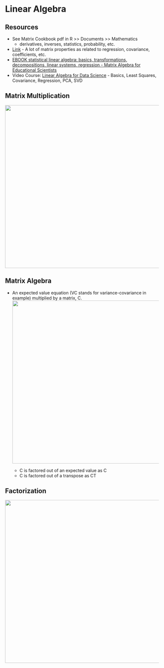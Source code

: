 # Linear Algebra {#sec-math-linalg .unnumbered}

## Resources {#sec-math-linalg-resc .unnumbered}

-   See Matrix Cookbook pdf in R \>\> Documents \>\> Mathematics
    -   derivatives, inverses, statistics, probability, etc.
-   [Link](http://facweb.cs.depaul.edu/sjost/csc423/documents/matrix-form.htm) - A lot of matrix properties as related to regression, covariance, coefficients, etc.
-   [EBOOK statistical linear algebra: basics, transformations, decompositions, linear systems, regression - Matrix Algebra for Educational Scientists](https://zief0002.github.io/matrix-algebra/index.html)
-   Video Course: [Linear Algebra for Data Science](https://www.youtube.com/playlist?list=PLB3yPBd26tWyDNoUpEGVsyI-sygPLqYa1) - Basics, Least Squares, Covariance, Regression, PCA, SVD

## Matrix Multiplication {#sec-math-linalg-matmult .unnumbered}

![](./_resources/Linear_Algebra.resources/image.png){.lightbox width="532"}

## Matrix Algebra {#sec-math-linalg-matalg .unnumbered}

-   An expected value equation (VC stands for variance-covariance in example) multiplied by a matrix, C.\
    ![](./_resources/Linear_Algebra.resources/1-XO9-uivgoTrBx1l4JHRpGQ.png){.lightbox width="532"}

    -   C is factored out of an expected value as C
    -   C is factored out of a transpose as CT

## Factorization {#sec-math-linalg-fact .unnumbered}

![](./_resources/Linear_Algebra.resources/5-Factorizations.png){.lightbox width="532"}
